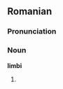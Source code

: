 ==Romanian==

===Pronunciation===
{{IPA|[ˈlimbi]|lang=ro}}

===Noun===
'''limbi''' {{f|p}}

# {{plural of|limbă|lang=Romanian}}